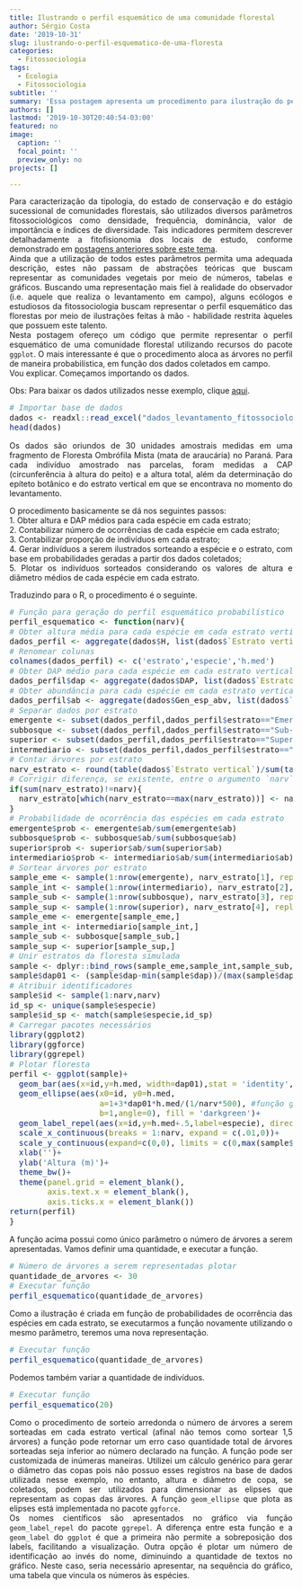 ```yaml
---
title: Ilustrando o perfil esquemático de uma comunidade florestal
author: Sérgio Costa
date: '2019-10-31'
slug: ilustrando-o-perfil-esquematico-de-uma-floresta
categories:
  - Fitossociologia
tags:
  - Ecologia
  - Fitossociologia
subtitle: ''
summary: 'Essa postagem apresenta um procedimento para ilustração do perfil esquemático de uma comunidade florestal de maneira probabilística.'
authors: []
lastmod: '2019-10-30T20:40:54-03:00'
featured: no
image: 
  caption: ''
  focal_point: ''
  preview_only: no
projects: []

---
```

Para caracterização da tipologia, do estado de conservação e do estágio sucessional de comunidades florestais, são utilizados diversos parâmetros fitossociológicos como densidade, frequência, dominância, valor de importãncia e índices de diversidade. Tais indicadores permitem descrever detalhadamente a fitofisionomia dos locais de estudo, conforme demonstrado em [postagens anteriores sobre este tema](https://mensura-r.netlify.com/categories/fitossociologia/).  
Ainda que a utilização de todos estes parâmetros permita uma adequada descrição, estes não passam de abstrações teóricas que buscam representar as comunidades vegetais por meio de números, tabelas e gráficos. 
Buscando uma representação mais fiel à realidade do observador (i.e. aquele que realiza o levantamento em campo), alguns ecólogos e estudiosos da fitossociologia buscam representar o perfil esquemático das florestas por meio de ilustrações feitas à mão - habilidade restrita àqueles que possuem este talento.  
Nesta postagem ofereço um código que permite representar o perfil esquemático de uma comunidade florestal utilizando recursos do pacote `ggplot`. O mais interessante é que o procedimento aloca as árvores no perfil de maneira probabilística, em função dos dados coletados em campo.  
Vou explicar. Começamos importando os dados.

Obs: Para baixar os dados utilizados nesse exemplo, clique [aqui](https://github.com/sergiocostafh/mensura-r/raw/master/content/post/perfil_esquematico/dados_levantamento_fitossociologico.xlsx).

```r
# Importar base de dados
dados <- readxl::read_excel("dados_levantamento_fitossociologico.xlsx")
head(dados)
```

Os dados são oriundos de 30 unidades amostrais medidas em uma fragmento de Floresta Ombrófila Mista (mata de araucária) no Paraná. Para cada indivíduo amostrado nas parcelas, foram medidas a CAP (circunferência à altura do peito) e a altura total, além da determinação do epíteto botânico e do estrato vertical em que se encontrava no momento do levantamento.  
  
O procedimento basicamente se dá nos seguintes passos:  
1. Obter altura e DAP médios para cada espécie em cada estrato;  
2. Contabilizar número de ocorrências de cada espécie em cada estrato;  
3. Contabilizar proporção de indivíduos em cada estrato;  
4. Gerar indivíduos a serem ilustrados sorteando a espécie e o estrato, com base em probabilidades geradas a partir dos dados coletados;  
5. Plotar os indivíduos sorteados considerando os valores de altura e diâmetro médios de cada espécie em cada estrato.  

Traduzindo para o R, o procedimento é o seguinte.  
```r
# Função para geração do perfil esquemático probabilístico
perfil_esquematico <- function(narv){
# Obter altura média para cada espécie em cada estrato vertical
dados_perfil <- aggregate(dados$H, list(dados$`Estrato vertical`,dados$Gen_esp_abv), mean)
# Renomear colunas
colnames(dados_perfil) <- c('estrato','especie','h.med')
# Obter DAP médio para cada espécie em cada estrato vertical
dados_perfil$dap <- aggregate(dados$DAP, list(dados$`Estrato vertical`,dados$Gen_esp_abv), mean)[,3]
# Obter abundância para cada espécie em cada estrato vertical
dados_perfil$ab <- aggregate(dados$Gen_esp_abv, list(dados$`Estrato vertical`,dados$Gen_esp_abv), length)[,3]
# Separar dados por estrato
emergente <- subset(dados_perfil,dados_perfil$estrato=="Emergente")
subbosque <- subset(dados_perfil,dados_perfil$estrato=="Sub-bosque")
superior <- subset(dados_perfil,dados_perfil$estrato=="Superior")
intermediario <- subset(dados_perfil,dados_perfil$estrato=="Intermediário")
# Contar árvores por estrato
narv_estrato <- round(table(dados$`Estrato vertical`)/sum(table(dados$`Estrato vertical`))*narv,0)
# Corrigir diferença, se existente, entre o argumento `narv` e o número de árvres sorteadas
if(sum(narv_estrato)!=narv){
  narv_estrato[which(narv_estrato==max(narv_estrato))] <- narv_estrato[which(narv_estrato==max(narv_estrato))]+1 
}
# Probabilidade de ocorrência das espécies em cada estrato
emergente$prob <- emergente$ab/sum(emergente$ab)
subbosque$prob <- subbosque$ab/sum(subbosque$ab)
superior$prob <- superior$ab/sum(superior$ab)
intermediario$prob <- intermediario$ab/sum(intermediario$ab)
# Sortear árvores por estrato
sample_eme <- sample(1:nrow(emergente), narv_estrato[1], replace = TRUE, emergente$prob)
sample_int <- sample(1:nrow(intermediario), narv_estrato[2], replace = TRUE, intermediario$prob)
sample_sub <- sample(1:nrow(subbosque), narv_estrato[3], replace = TRUE, subbosque$prob)
sample_sup <- sample(1:nrow(superior), narv_estrato[4], replace = TRUE, superior$prob)
sample_eme <- emergente[sample_eme,]
sample_int <- intermediario[sample_int,]
sample_sub <- subbosque[sample_sub,]
sample_sup <- superior[sample_sup,]
# Unir estratos da floresta simulada
sample <- dplyr::bind_rows(sample_eme,sample_int,sample_sub,sample_sup)
sample$dap01 <- (sample$dap-min(sample$dap))/(max(sample$dap)-min(sample$dap))*(.6-.1)+.1
# Atribuir identificadores
sample$id <- sample(1:narv,narv)
id_sp <- unique(sample$especie)
sample$id_sp <- match(sample$especie,id_sp)
# Carregar pacotes necessários
library(ggplot2)
library(ggforce)
library(ggrepel)
# Plotar floresta
perfil <- ggplot(sample)+
  geom_bar(aes(x=id,y=h.med, width=dap01),stat = 'identity', color = 'black', fill = 'burlywood4')+
  geom_ellipse(aes(x0=id, y0=h.med,
                   a=1+3*dap01*h.med/(1/narv*500), #função genérica de diâmetro de copa
                   b=1,angle=0), fill = 'darkgreen')+
  geom_label_repel(aes(x=id,y=h.med+.5,label=especie), direction = 'y', fontface = 'bold',  size = 2, alpha=.8, segment.alpha = 0)+
  scale_x_continuous(breaks = 1:narv, expand = c(.01,0))+
  scale_y_continuous(expand=c(0,0), limits = c(0,max(sample$h.med)+5))+
  xlab('')+
  ylab('Altura (m)')+
  theme_bw()+
  theme(panel.grid = element_blank(),
        axis.text.x = element_blank(),
        axis.ticks.x = element_blank())
return(perfil)
}
```
A função acima possui como único parâmetro o número de árvores a serem apresentadas. Vamos definir uma quantidade, e executar a função.
```r
# Número de árvores a serem representadas plotar
quantidade_de_arvores <- 30
# Executar função
perfil_esquematico(quantidade_de_arvores)
```
Como a ilustração é criada em função de probabilidades de ocorrência das espécies em cada estrato, se executarmos a função novamente utilizando o mesmo parâmetro, teremos uma nova representação.
```r
# Executar função
perfil_esquematico(quantidade_de_arvores)
```
Podemos também variar a quantidade de indivíduos.
```r
# Executar função
perfil_esquematico(20)
```
Como o procedimento de sorteio arredonda o número de árvores a serem sorteadas em cada estrato vertical (afinal não temos como sortear 1,5 árvores) a função pode retornar um erro caso quantidade total de árvores sorteadas seja inferior ao número declarado na função.
A função pode ser customizada de inúmeras maneiras. Utilizei um cálculo genérico para gerar o diâmetro das copas pois não possuo esses registros na base de dados utilizada nesse exemplo, no entanto, altura e diâmetro de copa, se coletados, podem ser utilizados para dimensionar as elipses que representam as copas das árvores. A função `geom_ellipse` que plota as elipses está implementada no pacote `ggforce`.  
Os nomes científicos são apresentados no gráfico via função `geom_label_repel` do pacote `ggrepel`. A diferença entre esta função e a `geom_label` do `ggplot` é que a primeira não permite a sobreposição dos labels, facilitando a visualização. Outra opção é plotar um número de identificação ao invés do nome, diminuindo a quantidade de textos no gráfico. Neste caso, seria necessário apresentar, na sequência do gráfico, uma tabela que vincula os números às espécies.

<style>
body {
text-align: justify}
h1 {
text-align: center}
</style>
<style type="text/css">

body, td {
   font-size: 14px;
}
code.r{
  font-size: 14px;
}
pre {
  font-size: 14px
}
</style>
